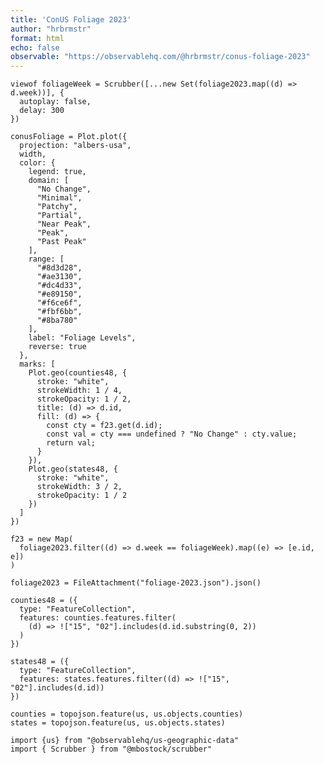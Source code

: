 ```yaml
---
title: 'ConUS Foliage 2023'
author: "hrbrmstr"
format: html
echo: false
observable: "https://observablehq.com/@hrbrmstr/conus-foliage-2023"
---
```


```ojs
viewof foliageWeek = Scrubber([...new Set(foliage2023.map((d) => d.week))], {
  autoplay: false,
  delay: 300
})
```

```ojs
conusFoliage = Plot.plot({
  projection: "albers-usa",
  width,
  color: {
    legend: true,
    domain: [
      "No Change",
      "Minimal",
      "Patchy",
      "Partial",
      "Near Peak",
      "Peak",
      "Past Peak"
    ],
    range: [
      "#8d3d28",
      "#ae3130",
      "#dc4d33",
      "#e89150",
      "#f6ce6f",
      "#fbf6bb",
      "#8ba780"
    ],
    label: "Foliage Levels",
    reverse: true
  },
  marks: [
    Plot.geo(counties48, {
      stroke: "white",
      strokeWidth: 1 / 4,
      strokeOpacity: 1 / 2,
      title: (d) => d.id,
      fill: (d) => {
        const cty = f23.get(d.id);
        const val = cty === undefined ? "No Change" : cty.value;
        return val;
      }
    }),
    Plot.geo(states48, {
      stroke: "white",
      strokeWidth: 3 / 2,
      strokeOpacity: 1 / 2
    })
  ]
})
```

```ojs
f23 = new Map(
  foliage2023.filter((d) => d.week == foliageWeek).map((e) => [e.id, e])
)
```

```ojs
foliage2023 = FileAttachment("foliage-2023.json").json()
```

```ojs
counties48 = ({
  type: "FeatureCollection",
  features: counties.features.filter(
    (d) => !["15", "02"].includes(d.id.substring(0, 2))
  )
})

states48 = ({
  type: "FeatureCollection",
  features: states.features.filter((d) => !["15", "02"].includes(d.id))
})
```

```ojs
counties = topojson.feature(us, us.objects.counties)
states = topojson.feature(us, us.objects.states)
```

```ojs
import {us} from "@observablehq/us-geographic-data"
import { Scrubber } from "@mbostock/scrubber"
```
